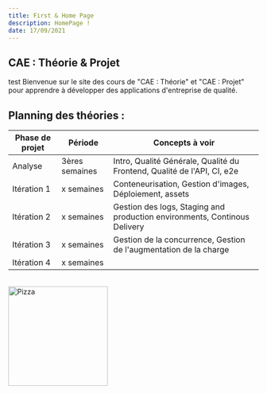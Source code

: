 ```yaml
---
title: First & Home Page
description: HomePage !
date: 17/09/2021
---
```

## CAE : Théorie & Projet
test
Bienvenue sur le site des cours de "CAE : Théorie" et "CAE : Projet" pour apprendre à développer des applications d'entreprise de qualité.

## Planning des théories :


| Phase de projet      | Période      | Concepts à voir                         |
|----------------------|------------|----------------------------------|
| Analyse       | 3ères semaines | Intro, Qualité Générale, Qualité du Frontend, Qualité de l'API, CI, e2e        |
| Itération 1        | x semaines | Conteneurisation, Gestion d'images, Déploiement, assets              |
| Itération 2            | x semaines | Gestion des logs, Staging and production environments, Continous Delivery    |
| Itération 3 | x semaines | Gestion de la concurrence, Gestion de l'augmentation de la charge   |
| Itération 4              | x semaines |    |

<br/>

<Image src="/pizza.avif" alt="Pizza" width="200" height="200" />






